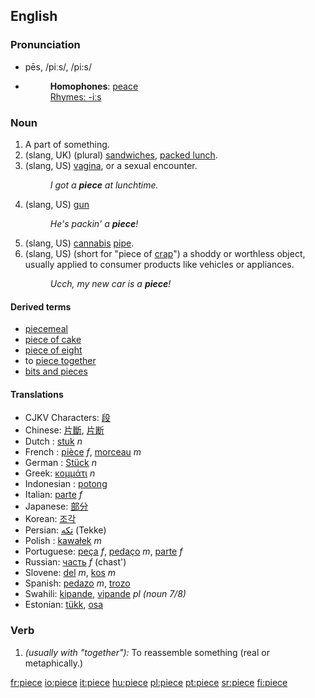 {{see|pièce}}

==English==

===Pronunciation===
*pēs, /piːs/, /pi:s/
*{{audio|en-us-piece.ogg|Audio (US)}}
*:'''Homophones''': [[peace]]
*:[[Rhymes:English:-iːs|Rhymes: -iːs]]

===Noun===
{{en-noun-reg}}

# A part of something.
# (slang, UK) (plural) [[sandwich]]es, [[packed lunch]].
# (slang, US) [[vagina]], or a sexual encounter.
#:''I got a '''piece''' at lunchtime.''
# (slang, US) [[gun]]
#:''He's packin' a '''piece'''!''
# (slang, US) [[cannabis]] [[pipe]].
# (slang, US) (short for "piece of [[crap]]") a shoddy or worthless object, usually applied to consumer products like vehicles or appliances.
#:''Ucch, my new car is a '''piece'''!''

====Derived terms====
*[[piecemeal]]
*[[piece of cake]]
*[[piece of eight]]
*to [[piece together]]
*[[bits and pieces]]

====Translations====
{{rfc-trans}}
*CJKV Characters: [[段]]
*Chinese: [[片斷]], [[片断]]
*Dutch : [[stuk]] ''n''
*French : [[pièce]] ''f'', [[morceau]] ''m''
*German : [[Stück]] ''n''
*Greek: [[κομμάτι]] ''n''
*Indonesian : [[potong]]
*Italian: [[parte]] ''f''
*Japanese: [[部分]]
*Korean: [[조각]]
*Persian: [[تكه]] (Tekke)
*Polish : [[kawałek]] ''m''
*Portuguese: [[peça]] ''f'', [[pedaço]] ''m'', [[parte]] ''f''
*Russian: [[часть]] ''f'' (chast')
*Slovene: [[del]] ''m'', [[kos]] ''m''
*Spanish: [[pedazo]] ''m'', [[trozo]] {{m}}
*Swahili: [[kipande]], [[vipande]] ''pl (noun 7/8)''
*Estonian: [[tükk]], [[osa]]

===Verb===
{{en-infl-reg-other-e|piec|e}}

# ''(usually with "together"):'' To reassemble something (real or metaphically.)

[[fr:piece]]
[[io:piece]]
[[it:piece]]
[[hu:piece]]
[[pl:piece]]
[[pt:piece]]
[[sr:piece]]
[[fi:piece]]